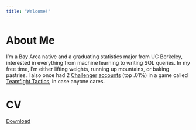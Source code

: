 ```yaml
---
title: "Welcome!"
---
```


# About Me

I'm a Bay Area native and a graduating statistics major from UC Berkeley, interested in everything from machine learning to writing SQL queries. In my free time, I'm either lifting weights, running up mountains, or baking pastries. I also once had 2 [Challenger](https://lolchess.gg/profile/na/zyonsis) [accounts](https://lolchess.gg/profile/na/zyonsis2) (top .01%) in a game called [Teamfight Tactics](https://en.wikipedia.org/wiki/Teamfight_Tactics), in case anyone cares.

# CV 

[Download](https://github.com/equan06/equan06.github.io/raw/master/img/equan_resume_2020.pdf)
